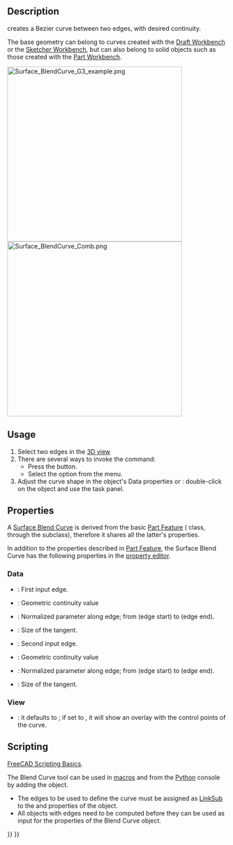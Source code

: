 <languages/>

{{Docnav
|[[Surface_CurveOnMesh|CurveOnMesh]]
|
|[[Surface_Workbench|Surface]]
|IconL=Surface_CurveOnMesh.svg
|IconR=
|IconC=Workbench_Surface.svg
}}

{{GuiCommand
|Name=Surface BlendCurve
|MenuLocation=Surface → Blend Curve
|Workbenches=[[Surface_Workbench|Surface]]
|Version=0.21
}}

==Description==

{{Button|[[File:Surface_BlendCurve.svg|16px]] [[Surface_BlendCurve|Surface Blend Curve]]}} creates a Bezier curve between two edges, with desired continuity.

The base geometry can belong to curves created with the [[Draft_Workbench|Draft Workbench]] or the [[Sketcher_Workbench|Sketcher Workbench]], but can also belong to solid objects such as those created with the [[Part_Workbench|Part Workbench]].

[[File:Surface_BlendCurve_G3_example.png|400px]]
[[File:Surface_BlendCurve_Comb.png|400px]]
{{Caption|Surface Blend Curve joining 2 edges with G3 continuity. Orange polygon represent the control points. Curvature comb (from [[Curves_Workbench|Curves addon]]) is smooth at contact points.}}

==Usage==

# Select two edges in the [[3D_view|3D view]]
# There are several ways to invoke the command:
#* Press the {{Button|[[Image:Surface_BlendCurve.svg|16px]] [[Surface_BlendCurve|Blend Curve]]}} button.
#* Select the {{MenuCommand|Surface → [[Image:Surface_BlendCurve.svg|16px]] Blend Curve}} option from the menu.
# Adjust the curve shape in the object's Data properties or {{Version|1.1}}: double-click on the object and use the task panel.

==Properties==

A [[Surface_BlendCurve|Surface Blend Curve]] is derived from the basic [[Part_Feature|Part Feature]] ({{incode|Part::Feature}} class, through the {{incode|Part::Spline}} subclass), therefore it shares all the latter's properties.

In addition to the properties described in [[Part_Feature|Part Feature]], the Surface Blend Curve has the following properties in the [[Property_editor|property editor]].

=== Data ===

{{TitleProperty|Blend Curve}}

* {{PropertyData|Start Edge|LinkSub}}: First input edge.
* {{PropertyData|Start Continuity|Integer}}: Geometric continuity value
* {{PropertyData|Start Parameter|Float}}: Normalized parameter along edge; from {{Value|0.0}}(edge start) to {{Value|1.0}}(edge end).
* {{PropertyData|Start Size|Float}}: Size of the tangent.
* {{PropertyData|End Edge|LinkSub}}: Second input edge.
* {{PropertyData|End Continuity|Integer}}: Geometric continuity value
* {{PropertyData|End Parameter|Float}}: Normalized parameter along edge; from {{Value|0.0}}(edge start) to {{Value|1.0}}(edge end).
* {{PropertyData|End Size|Float}}: Size of the tangent.

=== View ===

{{TitleProperty|Base}}

* {{PropertyView|Control Points|Bool}}: it defaults to {{FALSE}}; if set to {{TRUE}}, it will show an overlay with the control points of the curve.

== Scripting ==

{{Emphasis|See also:}} [[FreeCAD_Scripting_Basics|FreeCAD Scripting Basics]].

The Blend Curve tool can be used in [[Macros|macros]] and from the [[Python|Python]] console by adding the {{incode|Surface::FeatureBlendCurve}} object.
* The edges to be used to define the curve must be assigned as [[FeaturePython_Custom_Properties#App::PropertyLinkSub|LinkSub]] to the {{incode|StartEdge}} and {{incode|EndEdge}} properties of the object.
* All objects with edges need to be computed before they can be used as input for the properties of the Blend Curve object.

{{Code|code=
import FreeCAD as App
import Draft

doc = App.newDocument()

points1 = [App.Vector(-20, -20, 0), App.Vector(-20, -8, 0), App.Vector(-17, 7, 0), App.Vector(-18, 25, 0)]
obj1 = Draft.make_bspline(points1)

points2 = [App.Vector(60, 26, 0), App.Vector(37, 4, 0), App.Vector(33, -20, 0)]
obj2 = Draft.make_bspline(points2)

doc.recompute()

bcurve = doc.addObject("Surface::FeatureBlendCurve","BlendCurve")
bcurve.StartEdge = (obj1, 'Edge1')
bcurve.EndEdge = (obj2, 'Edge1')
bcurve.EndParameter = 1.00
bcurve.StartSize = -5.00
bcurve.EndSize = -5.00

doc.recompute()
}}


{{Docnav
|[[Surface_CurveOnMesh|CurveOnMesh]]
|
|[[Surface_Workbench|Surface]]
|IconL=Surface_CurveOnMesh.svg
|IconR=
|IconC=Workbench_Surface.svg
}}

{{Surface Tools navi{{#translation:}}}}
{{Userdocnavi{{#translation:}}}}
